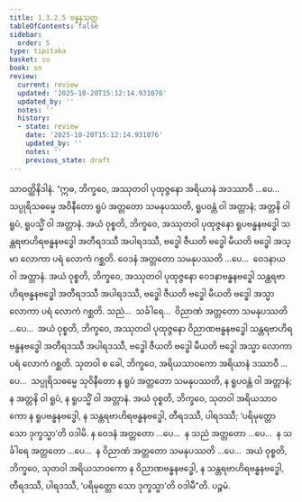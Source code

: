 ```yaml
---
title: 1.3.2.5 ဗန္ဓနသုတ္တ
tableOfContents: false
sidebar:
  order: 5
type: tipitaka
basket: su
book: sn
review:
  current: review
  updated: '2025-10-20T15:12:14.931076'
  updated_by: ''
  notes: ''
  history:
  - state: review
    date: '2025-10-20T15:12:14.931076'
    updated_by: ''
    notes: ''
    previous_state: draft
---
```



<DynamicBreadcrumb />


<ReviewStatus review={frontmatter.review} showDetails={true} />

<HypothesisAnnotation frontmatter={frontmatter} />

<Division number="117" book="sn" e="ch" v="18" p="298">

<Paragraph number="689" book="sn">
သာဝတ္ထိနိဒါနံ. “ဣဓ, ဘိက္ခဝေ, အဿုတဝါ ပုထုဇ္ဇနော အရိယာနံ အဒဿာဝီ …ပေ…  သပ္ပုရိသဓမ္မေ အဝိနီတော ရူပံ အတ္တတော သမနုပဿတိ, ရူပဝန္တံ ဝါ အတ္တာနံ; အတ္တနိ ဝါ ရူပံ, ရူပသ္မိံ ဝါ အတ္တာနံ. အယံ ဝုစ္စတိ, ဘိက္ခဝေ, အဿုတဝါ ပုထုဇ္ဇနော ရူပဗန္ဓနဗဒ္ဓေါ သန္တရဗာဟိရဗန္ဓနဗဒ္ဓေါ အတီရဒဿီ အပါရဒဿီ, ဗဒ္ဓေါ ဇီယတိ ဗဒ္ဓေါ မီယတိ ဗဒ္ဓေါ အသ္မာ လောကာ ပရံ လောကံ ဂစ္ဆတိ. ဝေဒနံ အတ္တတော သမနုပဿတိ …ပေ…  ဝေဒနာယ ဝါ အတ္တာနံ. အယံ ဝုစ္စတိ, ဘိက္ခဝေ, အဿုတဝါ ပုထုဇ္ဇနော ဝေဒနာဗန္ဓနဗဒ္ဓေါ သန္တရဗာဟိရဗန္ဓနဗဒ္ဓေါ အတီရဒဿီ အပါရဒဿီ, ဗဒ္ဓေါ ဇီယတိ ဗဒ္ဓေါ မီယတိ ဗဒ္ဓေါ အသ္မာ လောကာ ပရံ လောကံ ဂစ္ဆတိ. သညံ…  သင်္ခါရေ…  ဝိညာဏံ အတ္တတော သမနုပဿတိ …ပေ…  အယံ ဝုစ္စတိ, ဘိက္ခဝေ, အဿုတဝါ ပုထုဇ္ဇနော ဝိညာဏဗန္ဓနဗဒ္ဓေါ သန္တရဗာဟိရဗန္ဓနဗဒ္ဓေါ အတီရဒဿီ အပါရဒဿီ, ဗဒ္ဓေါ ဇီယတိ ဗဒ္ဓေါ မီယတိ ဗဒ္ဓေါ အသ္မာ လောကာ ပရံ လောကံ ဂစ္ဆတိ.
</Paragraph>

<Paragraph number="690" book="sn">
သုတဝါ စ ခေါ, ဘိက္ခဝေ, အရိယသာဝကော အရိယာနံ ဒဿာဝီ …ပေ…  သပ္ပုရိသဓမ္မေ သုဝိနီတော န ရူပံ အတ္တတော သမနုပဿတိ, န ရူပဝန္တံ ဝါ အတ္တာနံ; န အတ္တနိ ဝါ ရူပံ, န ရူပသ္မိံ ဝါ အတ္တာနံ. အယံ ဝုစ္စတိ, ဘိက္ခဝေ, သုတဝါ အရိယသာဝကော န ရူပဗန္ဓနဗဒ္ဓေါ, န သန္တရဗာဟိရဗန္ဓနဗဒ္ဓေါ, တီရဒဿီ, ပါရဒဿီ; ‘ပရိမုတ္တော သော ဒုက္ခသ္မာ’တိ ဝဒါမိ. န ဝေဒနံ အတ္တတော …ပေ…  န သညံ အတ္တတော …ပေ…  န သင်္ခါရေ အတ္တတော …ပေ…  န ဝိညာဏံ အတ္တတော သမနုပဿတိ …ပေ…  အယံ ဝုစ္စတိ, ဘိက္ခဝေ, သုတဝါ အရိယသာဝကော န ဝိညာဏဗန္ဓနဗဒ္ဓေါ, န သန္တရဗာဟိရဗန္ဓနဗဒ္ဓေါ, တီရဒဿီ, ပါရဒဿီ, ‘ပရိမုတ္တော သော ဒုက္ခသ္မာ’တိ ဝဒါမီ”တိ.

</Paragraph>
</Division>

<Paragraph number="691" type="center" book="sn">
ပဉ္စမံ.
</Paragraph>